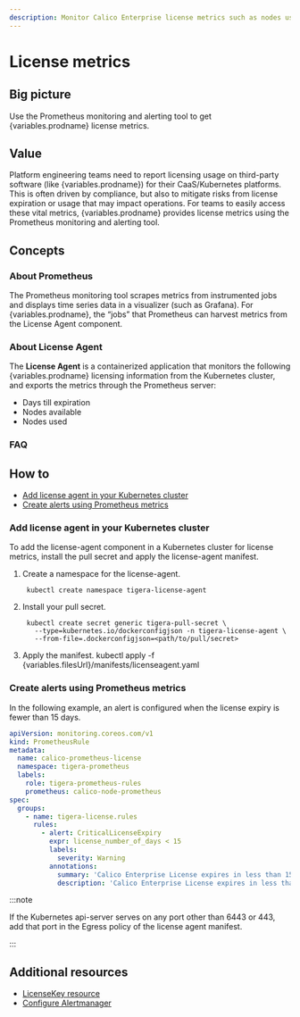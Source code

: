 ```yaml
---
description: Monitor Calico Enterprise license metrics such as nodes used, nodes available, and days until license expires.
---
```



# License metrics


## Big picture

Use the Prometheus monitoring and alerting tool to get {variables.prodname} license metrics.

## Value

Platform engineering teams need to report licensing usage on third-party software (like {variables.prodname}) for their CaaS/Kubernetes platforms. This is often driven by compliance, but also to mitigate risks from license expiration or usage that may impact operations. For teams to easily access these vital metrics, {variables.prodname} provides license metrics using the Prometheus monitoring and alerting tool.

## Concepts

### About Prometheus

The Prometheus monitoring tool scrapes metrics from instrumented jobs and displays time series data in a visualizer (such as Grafana). For {variables.prodname}, the “jobs” that Prometheus can harvest metrics from the License Agent component.

### About License Agent

The **License Agent** is a containerized application that monitors the following {variables.prodname} licensing information from the Kubernetes cluster, and exports the metrics through the Prometheus server:

- Days till expiration
- Nodes available
- Nodes used

### FAQ

<License />

## How to

- [Add license agent in your Kubernetes cluster](#add-license-agent-in-your-kubernetes-cluster)
- [Create alerts using Prometheus metrics](#create-alerts-using-prometheus-metrics)

### Add license agent in your Kubernetes cluster

To add the license-agent component in a Kubernetes cluster for license metrics, install the pull secret and apply the license-agent manifest.

1. Create a namespace for the license-agent.
   ```
    kubectl create namespace tigera-license-agent
   ```
1. Install your pull secret.
   ```
    kubectl create secret generic tigera-pull-secret \
      --type=kubernetes.io/dockerconfigjson -n tigera-license-agent \
      --from-file=.dockerconfigjson=<path/to/pull/secret>
   ```
1. Apply the manifest.
   <CodeBlock language=''>
    kubectl apply -f {variables.filesUrl}/manifests/licenseagent.yaml
   </CodeBlock>

### Create alerts using Prometheus metrics

In the following example, an alert is configured when the license expiry is fewer than 15 days.

```yaml
apiVersion: monitoring.coreos.com/v1
kind: PrometheusRule
metadata:
  name: calico-prometheus-license
  namespace: tigera-prometheus
  labels:
    role: tigera-prometheus-rules
    prometheus: calico-node-prometheus
spec:
  groups:
    - name: tigera-license.rules
      rules:
        - alert: CriticalLicenseExpiry
          expr: license_number_of_days < 15
          labels:
            severity: Warning
          annotations:
            summary: 'Calico Enterprise License expires in less than 15 days'
            description: 'Calico Enterprise License expires in less than 15 days'
```

:::note

If the Kubernetes api-server serves on any port other than 6443 or 443, add that port in the Egress policy of the license agent manifest.

:::

## Additional resources

- [LicenseKey resource](../../../reference/resources/licensekey.mdx)
- [Configure Alertmanager](../prometheus/alertmanager.mdx)
